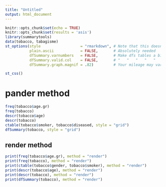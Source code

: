 ```yaml
---
title: "Untitled"
output: html_document
---
```


<!-- Ceci fonctionne: -->
<!-- output:  -->
<!--   html_document: -->
<!--     css: C:/R/win-library/3.5/summarytools/includes/stylesheets/summarytools.css -->

<!-- Ceci fonctionne: -->
<!--    css: !expr system.file("includes/stylesheets/summarytools.css", package="summarytools") -->

<!-- # ceci fonctionne (dans un chunk) -->
<!-- #cat(as.character(htmltools::includeCSS(system.file("includes/stylesheets/summarytools.css", -->
<!-- #package="summarytools")))) -->

```r
knitr::opts_chunk$set(echo = TRUE)
knitr::opts_chunk$set(results = 'asis')
library(summarytools)
data(tobacco, tabagisme)
st_options(style                  = "rmarkdown", # Note that this doesn't apply to dfSummary()
           plain.ascii            = FALSE,       # Absolutely needed
           dfSummary.varnumbers   = FALSE,       # Make dfs tables a bit narrower
           dfSummary.valid.col    = FALSE,       # "   "   "   "   "   "   "   "
           dfSummary.graph.magnif = .82)         # Your mileage may vary
```

```r
st_css()
```

# pander method

```r
freq(tobacco$age.gr)
freq(tobacco)
descr(tobacco$age)
descr(tobacco)
ctable(tobacco$smoker, tobacco$diseased, style = "grid")
dfSummary(tobacco, style = "grid")
```

## render method

```r
print(freq(tobacco$age.gr), method = "render")
print(freq(tobacco), method = "render")
print(ctable(tobacco$gender, tobacco$smoker), method = "render")
print(descr(tobacco$age), method = "render")
print(descr(tobacco), method = "render")
print(dfSummary(tobacco), method = "render")
```
